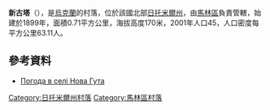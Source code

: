 {{coord|50|54|50|N|29|27|19|E|scale:30000|display=title}}

'''新古塔'''（{{lang-uk|Нова Гута}}），是[[烏克蘭|烏克蘭]]的村落，位於該國北部[[日托米爾州|日托米爾州]]，由[[馬林區|馬林區]]負責管轄，始建於1899年，面積0.71平方公里，海拔高度170米，2001年人口45，人口密度每平方公里63.11人。

==參考資料==
* [http://weather.in.ua/ua/zhitomirskaja/17048 Погода в селі Нова Гута] {{Wayback|url=http://weather.in.ua/ua/zhitomirskaja/17048 |date=20111219162847 }}

{{DEFAULTSORT:Нова Гута}}
[[Category:日托米爾州村落|Category:日托米爾州村落]]
[[Category:馬林區村落|Category:馬林區村落]]


{{Zhytomyr-geo-stub}}